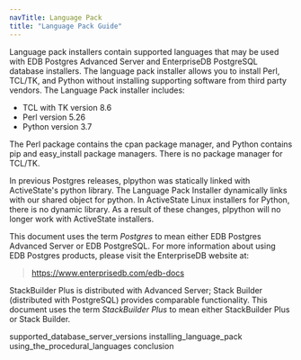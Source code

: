 ```yaml
---
navTitle: Language Pack
title: "Language Pack Guide"
---
```


Language pack installers contain supported languages that may be used with EDB Postgres Advanced Server and EnterpriseDB PostgreSQL database installers. The language pack installer allows you to install Perl, TCL/TK, and Python without installing supporting software from third party vendors. The Language Pack installer includes:

-   TCL with TK version 8.6
-   Perl version 5.26
-   Python version 3.7

The Perl package contains the <span class="title-ref">cpan</span> package manager, and Python contains <span class="title-ref">pip</span> and <span class="title-ref">easy_install</span> package managers. There is no package manager for TCL/TK.

In previous Postgres releases, <span class="title-ref">plpython</span> was statically linked with ActiveState's python library. The Language Pack Installer dynamically links with our shared object for python. In ActiveState Linux installers for Python, there is no dynamic library. As a result of these changes, <span class="title-ref">plpython</span> will no longer work with ActiveState installers.

This document uses the term *Postgres* to mean either EDB Postgres Advanced Server or EDB PostgreSQL. For more information about using EDB Postgres products, please visit the EnterpriseDB website at:

> <https://www.enterprisedb.com/edb-docs>

StackBuilder Plus is distributed with Advanced Server; Stack Builder (distributed with PostgreSQL) provides comparable functionality. This document uses the term *StackBuilder Plus* to mean either StackBuilder Plus or Stack Builder.

<div class="toctree" maxdepth="3">

supported_database_server_versions installing_language_pack using_the_procedural_languages conclusion

</div>
